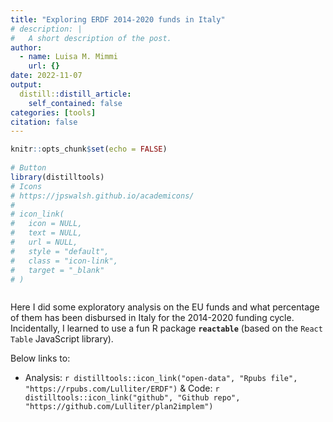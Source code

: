 ```yaml
---
title: "Exploring ERDF 2014-2020 funds in Italy"
# description: |
#   A short description of the post.
author:
  - name: Luisa M. Mimmi
    url: {}
date: 2022-11-07
output:
  distill::distill_article:
    self_contained: false
categories: [tools]
citation: false
---
```


```r
knitr::opts_chunk$set(echo = FALSE)
 
# Button 
library(distilltools)
# Icons 
# https://jpswalsh.github.io/academicons/
# 
# icon_link(
#   icon = NULL,
#   text = NULL,
#   url = NULL,
#   style = "default",
#   class = "icon-link",
#   target = "_blank"
# )



```

Here I did some exploratory analysis on the EU funds and what percentage of them has been disbursed in Italy for the 2014-2020 funding cycle. Incidentally, I learned to use a fun R package **`reactable`** (based on the `React Table` JavaScript library).

Below links to:

-   Analysis: `r distilltools::icon_link("open-data", "Rpubs file", "https://rpubs.com/Lulliter/ERDF")` & Code: `r distilltools::icon_link("github", "Github repo", "https://github.com/Lulliter/plan2implem")`
